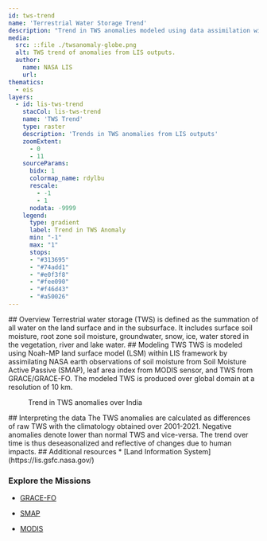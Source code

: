 ```yaml
---
id: tws-trend
name: 'Terrestrial Water Storage Trend'
description: "Trend in TWS anomalies modeled using data assimilation within Land Information System framework"
media:
  src: ::file ./twsanomaly-globe.png
  alt: TWS trend of anomalies from LIS outputs.
  author:
    name: NASA LIS
    url:
thematics:
  - eis
layers:
  - id: lis-tws-trend
    stacCol: lis-tws-trend
    name: 'TWS Trend'
    type: raster
    description: 'Trends in TWS anomalies from LIS outputs'
    zoomExtent:
      - 0
      - 11
    sourceParams:
      bidx: 1
      colormap_name: rdylbu
      rescale:
        - -1
        - 1
      nodata: -9999
    legend:
      type: gradient
      label: Trend in TWS Anomaly 
      min: "-1"
      max: "1"
      stops:
      - "#313695"
      - "#74add1"
      - "#e0f3f8"
      - "#fee090"
      - "#f46d43"
      - "#a50026"
---
```

<Block>
<Prose>
## Overview
Terrestrial water storage (TWS) is defined as the summation of all water on the land surface and in the subsurface. It includes surface soil moisture, root zone soil moisture, groundwater, snow, ice, water stored in the vegetation, river and lake water. 
</Prose>
</Block>

<Block>
<Prose>
## Modeling TWS  
TWS is modeled using Noah-MP land surface model (LSM) within LIS framework by assimilating NASA earth observations of soil moisture from Soil Moisture Active Passive (SMAP), leaf area index from MODIS sensor, and TWS from GRACE/GRACE-FO. The modeled TWS is produced over global domain at a resolution of 10 km. 
</Prose>
</Block>

<Block type='full'>
  <Figure>
  <Map
    datasetId='tws-trend'
    layerId='lis-tws-trend'
    dateTime='2001-01-01'
    zoom={4}
    center={[77.63,24.27]}
  />
  <Caption
    attrAuthor='NASA'
    attrUrl='https://nasa.gov/'
  >
  Trend in TWS anomalies over India 
</Caption>
  </Figure>
<Prose>
## Interpreting the data
The TWS anomalies are calculated as differences of raw TWS with the climatology obtained over 2001-2021. Negative anomalies denote lower than normal TWS and vice-versa. The trend over time is thus deseasonalized and reflective of changes due to human impacts.
</Prose>
</Block>


<Block>
<Prose>
## Additional resources
* [Land Information System](https://lis.gsfc.nasa.gov/)

### Explore the Missions
* [GRACE-FO](https://gracefo.jpl.nasa.gov/data/grace-fo-data/)

* [SMAP](https://smap.jpl.nasa.gov/)

* [MODIS](https://modis.gsfc.nasa.gov/)
</Prose>
</Block>


